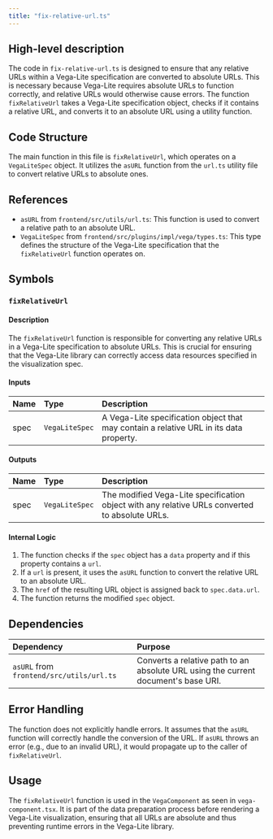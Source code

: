```yaml
---
title: "fix-relative-url.ts"
---
```


## High-level description

The code in `fix-relative-url.ts` is designed to ensure that any relative URLs within a Vega-Lite specification are converted to absolute URLs. This is necessary because Vega-Lite requires absolute URLs to function correctly, and relative URLs would otherwise cause errors. The function `fixRelativeUrl` takes a Vega-Lite specification object, checks if it contains a relative URL, and converts it to an absolute URL using a utility function.

## Code Structure

The main function in this file is `fixRelativeUrl`, which operates on a `VegaLiteSpec` object. It utilizes the `asURL` function from the `url.ts` utility file to convert relative URLs to absolute ones.

## References

- `asURL` from `frontend/src/utils/url.ts`: This function is used to convert a relative path to an absolute URL.
- `VegaLiteSpec` from `frontend/src/plugins/impl/vega/types.ts`: This type defines the structure of the Vega-Lite specification that the `fixRelativeUrl` function operates on.

## Symbols

### `fixRelativeUrl`
#### Description
The `fixRelativeUrl` function is responsible for converting any relative URLs in a Vega-Lite specification to absolute URLs. This is crucial for ensuring that the Vega-Lite library can correctly access data resources specified in the visualization spec.

#### Inputs
| Name | Type | Description |
|:-----|:-----|:------------|
| spec | `VegaLiteSpec` | A Vega-Lite specification object that may contain a relative URL in its data property. |

#### Outputs
| Name | Type | Description |
|:-----|:-----|:------------|
| spec | `VegaLiteSpec` | The modified Vega-Lite specification object with any relative URLs converted to absolute URLs. |

#### Internal Logic
1. The function checks if the `spec` object has a `data` property and if this property contains a `url`.
2. If a `url` is present, it uses the `asURL` function to convert the relative URL to an absolute URL.
3. The `href` of the resulting URL object is assigned back to `spec.data.url`.
4. The function returns the modified `spec` object.

## Dependencies

| Dependency | Purpose |
|:-----------|:--------|
| `asURL` from `frontend/src/utils/url.ts` | Converts a relative path to an absolute URL using the current document's base URI. |

## Error Handling

The function does not explicitly handle errors. It assumes that the `asURL` function will correctly handle the conversion of the URL. If `asURL` throws an error (e.g., due to an invalid URL), it would propagate up to the caller of `fixRelativeUrl`.

## Usage

The `fixRelativeUrl` function is used in the `VegaComponent` as seen in `vega-component.tsx`. It is part of the data preparation process before rendering a Vega-Lite visualization, ensuring that all URLs are absolute and thus preventing runtime errors in the Vega-Lite library.